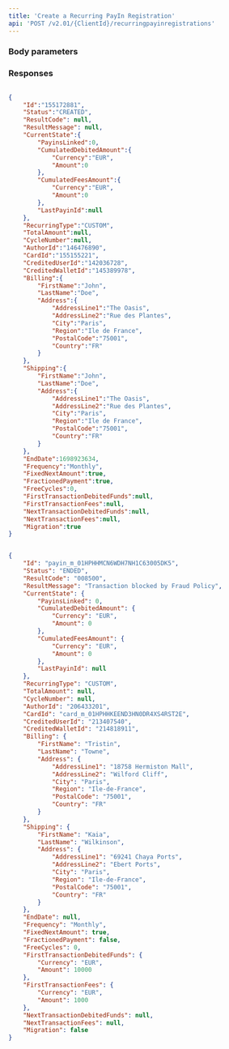 ```yaml
---
title: 'Create a Recurring PayIn Registration'  
api: 'POST /v2.01/{ClientId}/recurringpayinregistrations'  
---
```




### Body parameters  

<AuthorId />  

<CardId />  

<CreditedUserId />  

<CreditedWalletId />  

<FirstTransactionDebitedFunds />  

<FirstTransactionFees />  

<Billing2 />  

<Shipping2 />  

<EndDate />  

<Frequency />  

<FixedNextAmount />  

<FractionedPayment />  

<FreeCycles />  

<Migration />  

<NextTransactionDebitedFunds />  

<NextTransactionFees />  

<ProfilingAttemptReference />  

### Responses  

<AccordionGroup><Accordion title="200">  

<IdResponse />  

<Status8Response />  

<ResultCodeResponse />  

<ResultMessageResponse />  

<CurrentStateResponse />  

<RecurringTypeResponse />  

<TotalAmountResponse />  

<CycleNumberResponse />  

<AuthorIdResponse />  

<CardId1Response />  

<CreditedUserIdResponse />  

<CreditedWalletIdResponse />  

<Billing1Response />  

<Shipping2Response />  

<EndDateResponse />  

<FrequencyResponse />  

<FixedNextAmountResponse />  

<FractionedPaymentResponse />  

<FreeCyclesResponse />  

<FirstTransactionDebitedFundsResponse />  

<FirstTransactionFeesResponse />  

<NextTransactionDebitedFundsResponse />  

<NextTransactionFeesResponse />  

<MigrationResponse /></Accordion><Accordion title="200 - Transaction blocked by fraud policy">  

<IdResponse />  

<Status8Response />  

<ResultCodeResponse />  

<ResultMessageResponse />  

<CurrentStateResponse />  

<RecurringTypeResponse />  

<TotalAmountResponse />  

<CycleNumberResponse />  

<AuthorIdResponse />  

<CardId1Response />  

<CreditedUserIdResponse />  

<CreditedWalletIdResponse />  

<Billing1Response />  

<Shipping2Response />  

<EndDateResponse />  

<FrequencyResponse />  

<FixedNextAmountResponse />  

<FractionedPaymentResponse />  

<FreeCyclesResponse />  

<FirstTransactionDebitedFundsResponse />  

<FirstTransactionFeesResponse />  

<NextTransactionDebitedFundsResponse />  

<NextTransactionFeesResponse />  

<MigrationResponse /></Accordion></AccordionGroup>  

<ResponseExample>  

```json 200  

{
    "Id":"155172881",
    "Status":"CREATED",
    "ResultCode": null,
    "ResultMessage": null,
    "CurrentState":{
        "PayinsLinked":0,
        "CumulatedDebitedAmount":{
            "Currency":"EUR",
            "Amount":0
        },
        "CumulatedFeesAmount":{
            "Currency":"EUR",
            "Amount":0
        },
        "LastPayinId":null
    },
    "RecurringType":"CUSTOM",
    "TotalAmount":null,
    "CycleNumber":null,
    "AuthorId":"146476890",
    "CardId":"155155221",
    "CreditedUserId":"142036728",
    "CreditedWalletId":"145389978",
    "Billing":{
        "FirstName":"John",
        "LastName":"Doe",
        "Address":{
            "AddressLine1":"The Oasis",
            "AddressLine2":"Rue des Plantes",
            "City":"Paris",
            "Region":"Ile de France",
            "PostalCode":"75001",
            "Country":"FR"
        }
    },
    "Shipping":{
        "FirstName":"John",
        "LastName":"Doe",
        "Address":{
            "AddressLine1":"The Oasis",
            "AddressLine2":"Rue des Plantes",
            "City":"Paris",
            "Region":"Ile de France",
            "PostalCode":"75001",
            "Country":"FR"
        }
    },
    "EndDate":1698923634,
    "Frequency":"Monthly",
    "FixedNextAmount":true,
    "FractionedPayment":true,
    "FreeCycles":0,
    "FirstTransactionDebitedFunds":null,
    "FirstTransactionFees":null,
    "NextTransactionDebitedFunds":null,
    "NextTransactionFees":null,
    "Migration":true
}  
 ```  

```json 200 - Transaction blocked by fraud policy  

{
    "Id": "payin_m_01HPHHMCN6WDH7NH1C63005DK5",
    "Status": "ENDED",
    "ResultCode": "008500",
    "ResultMessage": "Transaction blocked by Fraud Policy",
    "CurrentState": {
        "PayinsLinked": 0,
        "CumulatedDebitedAmount": {
            "Currency": "EUR",
            "Amount": 0
        },
        "CumulatedFeesAmount": {
            "Currency": "EUR",
            "Amount": 0
        },
        "LastPayinId": null
    },
    "RecurringType": "CUSTOM",
    "TotalAmount": null,
    "CycleNumber": null,
    "AuthorId": "206433201",
    "CardId": "card_m_01HPHHKEEND3HN0DR4XS4RST2E",
    "CreditedUserId": "213407540",
    "CreditedWalletId": "214818911",
    "Billing": {
        "FirstName": "Tristin",
        "LastName": "Towne",
        "Address": {
            "AddressLine1": "18758 Hermiston Mall",
            "AddressLine2": "Wilford Cliff",
            "City": "Paris",
            "Region": "Ile-de-France",
            "PostalCode": "75001",
            "Country": "FR"
        }
    },
    "Shipping": {
        "FirstName": "Kaia",
        "LastName": "Wilkinson",
        "Address": {
            "AddressLine1": "69241 Chaya Ports",
            "AddressLine2": "Ebert Ports",
            "City": "Paris",
            "Region": "Ile-de-France",
            "PostalCode": "75001",
            "Country": "FR"
        }
    },
    "EndDate": null,
    "Frequency": "Monthly",
    "FixedNextAmount": true,
    "FractionedPayment": false,
    "FreeCycles": 0,
    "FirstTransactionDebitedFunds": {
        "Currency": "EUR",
        "Amount": 10000
    },
    "FirstTransactionFees": {
        "Currency": "EUR",
        "Amount": 1000
    },
    "NextTransactionDebitedFunds": null,
    "NextTransactionFees": null,
    "Migration": false
}  
 ```  

</ResponseExample>  

<RequestExample>  

  <RestCreateRecurringPayinRegistration />
  <PhpCreateRecurringPayinRegistration />
  <NodeCreateRecurringPayinRegistration />
  <RubyCreateRecurringRegistration />
  <JavaCreateRecurringPayInRegistration />
  <PythonCreateRecurringPayinRegistration />
  <NetCreateRecurringPayinRegistration />
  
</RequestExample>